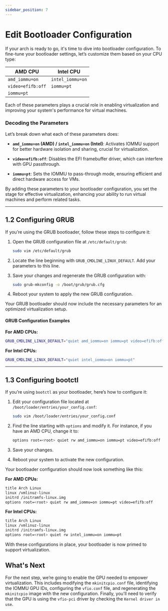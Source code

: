 ```yaml
---
sidebar_position: 7
---
```


# Edit Bootloader Configuration

If your arch is ready to go, it's time to dive into bootloader configuration. To fine-tune your bootloader settings, let’s customize them based on your CPU type:

|     AMD CPU      |    Intel CPU     |
|----------------- | -----------------|
|   `amd_iommu=on` |  `intel_iommu=on` |
| `video=efifb:off`|     `iommu=pt`    |
| `iommu=pt`       |                   |

Each of these parameters plays a crucial role in enabling virtualization and improving your system's performance for virtual machines.

### Decoding the Parameters

Let’s break down what each of these parameters does:

- **`amd_iommu=on` (AMD) / `intel_iommu=on` (Intel)**: Activates IOMMU support for better hardware isolation and sharing, crucial for virtualization.

- **`video=efifb:off`**: Disables the EFI framebuffer driver, which can interfere with GPU passthrough.

- **`iommu=pt`**: Sets the IOMMU to pass-through mode, ensuring efficient and direct hardware access for VMs.

By adding these parameters to your bootloader configuration, you set the stage for effective virtualization, enhancing your ability to run virtual machines and perform related tasks.

---

## 1.2 Configuring GRUB

If you’re using the GRUB bootloader, follow these steps to configure it:

1. Open the GRUB configuration file at `/etc/default/grub`:
   ```bash
   sudo vim /etc/default/grub
   ```

2. Locate the line beginning with `GRUB_CMDLINE_LINUX_DEFAULT`. Add your parameters to this line.

3. Save your changes and regenerate the GRUB configuration with:
   ```bash
   sudo grub-mkconfig -o /boot/grub/grub.cfg
   ```

4. Reboot your system to apply the new GRUB configuration.

Your GRUB bootloader should now include the necessary parameters for an optimized virtualization setup.

#### GRUB Configuration Examples

**For AMD CPUs:**

```bash
GRUB_CMDLINE_LINUX_DEFAULT="quiet amd_iommu=on iommu=pt video=efifb:off"
```

**For Intel CPUs:**

```bash
GRUB_CMDLINE_LINUX_DEFAULT="quiet intel_iommu=on iommu=pt"
```

---

## 1.3 Configuring bootctl

If you’re using `bootctl` as your bootloader, here’s how to configure it:

1. Edit your configuration file located at `/boot/loader/entries/your_config.conf`:
   ```bash
   sudo vim /boot/loader/entries/your_config.conf
   ```

2. Find the line starting with `options` and modify it. For instance, if you have an AMD CPU, change it to:
   ```bash
   options root=<root> quiet rw amd_iommu=on iommu=pt video=efifb:off
   ```

3. Save your changes.

4. Reboot your system to activate the new configuration.

Your bootloader configuration should now look something like this:

**For AMD CPUs:**

```bash
title Arch Linux
linux /vmlinuz-linux
initrd /initramfs-linux.img
options root=<root> quiet rw amd_iommu=on iommu=pt video=efifb:off
```

**For Intel CPUs:**

```bash
title Arch Linux
linux /vmlinuz-linux
initrd /initramfs-linux.img
options root=<root> quiet rw intel_iommu=on iommu=pt
```

With these configurations in place, your bootloader is now primed to support virtualization.


## What's Next

For the next step, we’re going to enable the GPU needed to empower virtualization. This includes modifying the `mkinitcpio.conf` file, identifying the IOMMU GPU IDs, configuring the `vfio.conf` file, and regenerating the `mkinitcpio` image with the new configuration. Finally, you’ll need to verify that the GPU is using the `vfio-pci` driver by checking the `Kernel driver in use`.
